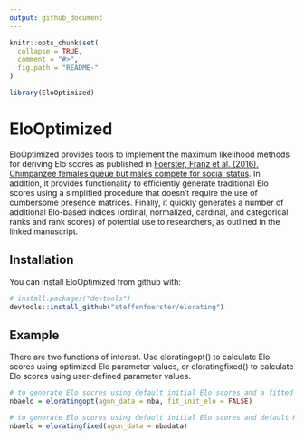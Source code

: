```yaml
---
output: github_document
---
```


<!-- README.md is generated from README.Rmd. Please edit that file -->

```r
knitr::opts_chunk$set(
  collapse = TRUE,
  comment = "#>",
  fig.path = "README-"
)
```

```r
library(EloOptimized)
```

# EloOptimized

EloOptimized provides tools to implement the maximum likelihood methods for deriving Elo scores as published in [Foerster, Franz et al. (2016).  Chimpanzee females queue but males compete for social status](https://www.nature.com/articles/srep35404).  In addition, it provides functionality to efficiently generate traditional Elo scores using a simplified procedure that doesn't require the use of cumbersome presence matrices.  Finally, it quickly generates a number of additional Elo-based indices (ordinal, normalized, cardinal, and categorical ranks and rank scores) of potential use to researchers, as outlined in the linked manuscript.

## Installation

You can install EloOptimized from github with:

```r
# install.packages("devtools")
devtools::install_github("steffenfoerster/elorating")
```

## Example

There are two functions of interest.  Use eloratingopt() to calculate Elo scores using optimized Elo parameter values, or eloratingfixed() to calculate Elo scores using user-defined parameter values.

```r
# to generate Elo socres using default initial Elo scores and a fitted value for the K parameter:
nbaelo = eloratingopt(agon_data = nba, fit_init_elo = FALSE)

# to generate Elo scores using default initial Elo scores and default K:
nbaelo = eloratingfixed(agon_data = nbadata)
```

